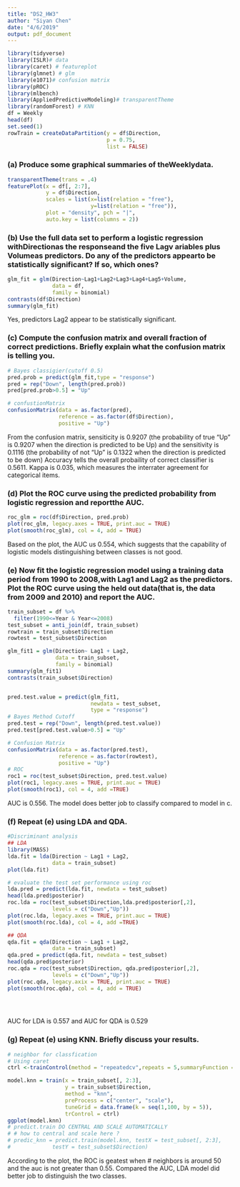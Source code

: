 ```yaml
---
title: "DS2_HW3"
author: "Siyan Chen"
date: "4/6/2019"
output: pdf_document
---
```


```r
library(tidyverse)
library(ISLR)# data
library(caret) # featureplot
library(glmnet) # glm
library(e1071)# confusion matrix
library(pROC)
library(mlbench)
library(AppliedPredictiveModeling)# transparentTheme
library(randomForest) # KNN
df = Weekly
head(df)
set.seed(1)
rowTrain = createDataPartition(y = df$Direction,
                               p = 0.75,
                               list = FALSE)
```

### (a)  Produce some graphical summaries of theWeeklydata.

```r
transparentTheme(trans = .4)
featurePlot(x = df[, 2:7],
            y = df$Direction,
            scales = list(x=list(relation = "free"),
                          y=list(relation = "free")),
            plot = "density", pch = "|",
            auto.key = list(columns = 2))
```

### (b) Use the full data set to perform a logistic regression withDirectionas the responseand the five Lagv ariables plus Volumeas predictors.  Do any of the predictors appearto be statistically significant?  If so, which ones?

```r
glm_fit = glm(Direction~Lag1+Lag2+Lag3+Lag4+Lag5+Volume,
              data = df,
              family = binomial)
contrasts(df$Direction)
summary(glm_fit)
```
Yes, predictors Lag2 appear to be statistically significant.

### (c)  Compute  the  confusion  matrix  and  overall  fraction  of  correct  predictions.   Briefly explain what the confusion matrix is telling you.

```r
# Bayes classigier(cutoff 0.5)
pred.prob = predict(glm_fit,type = "response")
pred = rep("Down", length(pred.prob))
pred[pred.prob>0.5] = "Up"

# confustionMatrix
confusionMatrix(data = as.factor(pred),
                reference = as.factor(df$Direction),
                positive = "Up")

```
From the confusion matrix, sensiticity is 0.9207 (the probability of true "Up" is 0.9207 when the direction is predicted to be Up) and the sensitivity is 0.1116 (the probability of not "Up" is 0.1322 when the direction is predicted to be down)
Accuracy tells the overall probaility of correct classifier is 0.5611.
Kappa is 0.035, which measures the interrater agreement for categorical items. 

### (d)  Plot the ROC curve using the predicted probability from logistic regression and reportthe AUC.

```r
roc_glm = roc(df$Direction, pred.prob)
plot(roc_glm, legacy.axes = TRUE, print.auc = TRUE)
plot(smooth(roc_glm), col = 4, add = TRUE)
```

Based on the plot, the AUC us 0.554, which suggests that the capability of logistic models distinguishing between classes is not good. 

### (e)  Now fit the logistic regression model using a training data period from 1990 to 2008,with Lag1 and Lag2 as the predictors.  Plot the ROC curve using the held out data(that is, the data from 2009 and 2010) and report the AUC.

```r
train_subset = df %>% 
  filter(1990<=Year & Year<=2008)
test_subset = anti_join(df, train_subset)
rowtrain = train_subset$Direction
rowtest = test_subset$Direction

glm_fit1 = glm(Direction~ Lag1 + Lag2,
               data = train_subset,
               family = binomial)
summary(glm_fit1)
contrasts(train_subset$Direction)


pred.test.value = predict(glm_fit1,
                          newdata = test_subset,
                          type = "response")
# Bayes Method Cutoff
pred.test = rep("Down", length(pred.test.value))
pred.test[pred.test.value>0.5] = "Up"

# Confusion Matrix
confusionMatrix(data = as.factor(pred.test), 
                reference = as.factor(rowtest),
                positive = "Up")
# ROC
roc1 = roc(test_subset$Direction, pred.test.value)
plot(roc1, legacy.axes = TRUE, print.auc = TRUE)
plot(smooth(roc1), col = 4, add =TRUE)

```

AUC is 0.556. The model does better job to classify compared to model in c.

### (f)  Repeat (e) using LDA and QDA.

```r
#Discriminant analysis
## LDA
library(MASS)
lda.fit = lda(Direction ~ Lag1 + Lag2,
              data = train_subset)
plot(lda.fit)

# evaluate the test set performance using roc
lda.pred = predict(lda.fit, newdata = test_subset)
head(lda.pred$posterior)
roc.lda = roc(test_subset$Direction,lda.pred$posterior[,2],
              levels = c("Down","Up"))
plot(roc.lda, legacy.axes = TRUE, print.auc = TRUE)
plot(smooth(roc.lda), col = 4, add =TRUE)

## QDA
qda.fit = qda(Direction ~ Lag1 + Lag2,
              data = train_subset)
qda.pred = predict(qda.fit, newdata = test_subset)
head(qda.pred$posterior)
roc.qda = roc(test_subset$Direction, qda.pred$posterior[,2],
              levels = c("Down","Up"))
plot(roc.qda, legacy.axix = TRUE, print.auc = TRUE)
plot(smooth(roc.qda), col = 4, add = TRUE)


 
```
AUC for LDA is 0.557 and AUC for QDA is 0.529

### (g)  Repeat (e) using KNN. Briefly discuss your results.

```r
# neighbor for classfication 
# Using caret
ctrl <-trainControl(method = "repeatedcv",repeats = 5,summaryFunction = twoClassSummary,classProbs = TRUE)

model.knn = train(x = train_subset[, 2:3],
                  y = train_subset$Direction,
                  method = "knn",
                  preProcess = c("center", "scale"),
                  tuneGrid = data.frame(k = seq(1,100, by = 5)),
                  trControl = ctrl)
ggplot(model.knn)
# predict.train DO CENTRAL AND SCALE AUTOMATICALLY
# # how to central and scale here ?
# predic_knn = predict.train(model.knn, testX = test_subset[, 2:3],
#             testY = test_subset$Direction)

```

According to the plot, the ROC is geatest when # neighbors is around 50 and the auc is not greater than 0.55. Compared the AUC, LDA model did better job to distinguish the two classes. 
